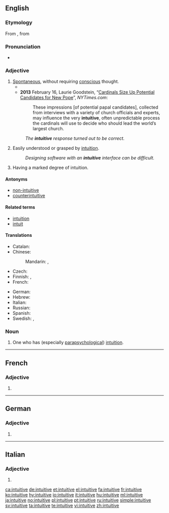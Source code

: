 ==English==

===Etymology===
From {{etyl|frm|en}} {{term|intuitif|lang=frm}}, from {{etyl|ML.|en}} {{term|intuitivus|lang=la}}

===Pronunciation===
* {{IPA|/ɪnˈtjuːɪtɪv/|lang=en}}

===Adjective===
{{en-adj}}

# [[spontaneous|Spontaneous]], without requiring [[conscious]] thought.
#* {{quote-magazine|date=2012-01
|author=Steven Sloman
|title=The Battle Between Intuition and Deliberation
|volume=100|issue=1|page=74
|magazine=[[w:American Scientist|American Scientist]]
|url=http://www.americanscientist.org/bookshelf/pub/the-battle-between-intuition-and-deliberation
|passage=Libertarian paternalism is the view that, because the way options are presented to citizens affects what they choose, society should present options in a way that “nudges” our '''intuitive''' selves to make choices that are more consistent with what our more deliberative selves would have chosen if they were in control.}}
#* '''2013''' February 16, Laurie Goodstein, “[http://www.nytimes.com/2013/02/17/world/europe/cardinals-start-subtle-process-of-pope-choice.html?pagewanted=all Cardinals Size Up Potential Candidates for New Pope]”, ''NYTimes.com'':
#*: These impressions [of potential papal candidates], collected from interviews with a variety of church officials and experts, may influence the very '''intuitive''', often unpredictable process the cardinals will use to decide who should lead the world’s largest church.
#: ''The '''intuitive''' response turned out to be correct.''
# Easily understood or grasped by [[intuition]].
#: ''Designing software with an '''intuitive''' interface can be difficult.''
# Having a marked degree of intuition.

====Antonyms====
* [[non-intuitive]]
* [[counterintuitive]]

====Related terms====
* [[intuition]]
* [[intuit]]

====Translations====
{{trans-top|automatic, without requiring conscious thought}}
* Catalan: {{t|ca|intuïtiu}}
* Chinese:
*: Mandarin: {{t|cmn|直覺|alt=直覺的|sc=Hani}}, {{t+|cmn|直觉|tr=zhíjué de|alt=直觉的|sc=Hani}}
* Czech: {{t|cs|intuitivní}}
* Finnish: {{t+|fi|intuitiivinen}}, {{t|fi|vaistonvarainen}}
* French: {{t+|fr|intuitif}}
{{trans-mid}}
* German: {{t+|de|intuitiv}}
* Hebrew: {{t|he|אינטואיטיבי|sc=Hebr}}
* Italian: {{t+|it|intuitivo}}
* Russian: {{t+|ru|интуитивный|tr=intuitívnyj|sc=Cyrl}}
* Spanish: {{t+|es|intuitivo}}
* Swedish: {{t+|sv|intuitiv}}, {{t|sv|reflexmässig}}
{{trans-bottom}}

===Noun===
{{en-noun}}

# One who has (especially [[parapsychological]]) [[intuition]].

----

==French==

===Adjective===
{{fr-adj-form}}

# {{feminine of|intuitif|lang=fr}}

----

==German==

===Adjective===
{{head|de|adjective form}}

# {{inflected form of|intuitiv|lang=de}}

----

==Italian==

===Adjective===
{{head|it|adjective form}}

# {{feminine plural of|intuitivo|lang=it}}

[[ca:intuitive]]
[[de:intuitive]]
[[et:intuitive]]
[[el:intuitive]]
[[fa:intuitive]]
[[fr:intuitive]]
[[ko:intuitive]]
[[hy:intuitive]]
[[io:intuitive]]
[[it:intuitive]]
[[hu:intuitive]]
[[ml:intuitive]]
[[ja:intuitive]]
[[no:intuitive]]
[[pl:intuitive]]
[[pt:intuitive]]
[[ru:intuitive]]
[[simple:intuitive]]
[[sv:intuitive]]
[[ta:intuitive]]
[[te:intuitive]]
[[vi:intuitive]]
[[zh:intuitive]]